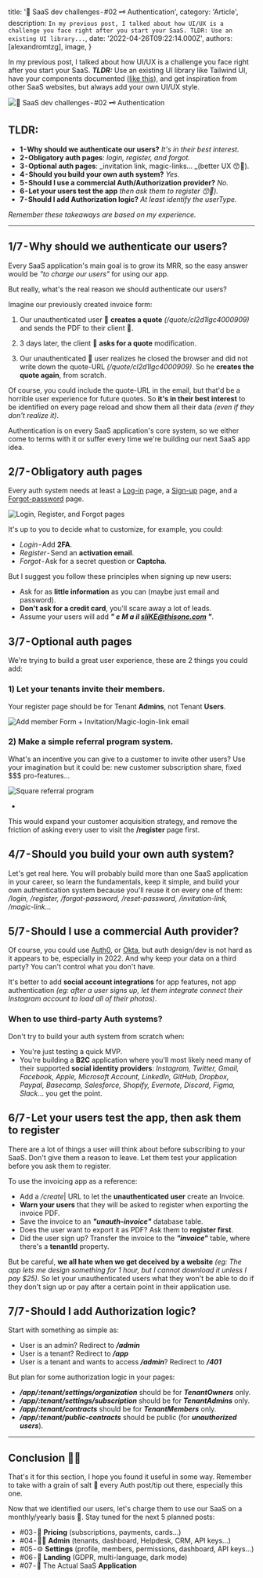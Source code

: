 
  title: '🎯 SaaS dev challenges - #02 🗝 ️Authentication',
  category: 'Article',
  description: `In my previous post, I talked about how UI/UX is a challenge you face right after you start your SaaS. TLDR: Use an existing UI library...`,
  date: '2022-04-26T09:22:14.000Z',
  authors: [alexandromtzg],
  image,
}

In my previous post, I talked about how UI/UX is a challenge you face right after you start your SaaS. **_TLDR:_** Use an existing UI library like Tailwind UI, have your components documented ([like this](https://www.hyperui.dev)), and get inspiration from other SaaS websites, but always add your own UI/UX style.

<img src={image} alt="🎯 SaaS dev challenges - #02 🗝 ️Authentication" />

<!--more-->

## TLDR:

- **1 - Why should we authenticate our users?** _It's in their best interest._
- **2 - Obligatory auth pages**: _login, register, and forgot._
- **3 - Optional auth pages**: _invitation link, magic-links… _(better UX 😙🤌).
- **4 - Should you build your own auth system?** _Yes._
- **5 - Should I use a commercial Auth/Authorization provider?** _No._
- **6 - Let your users test the app** _then ask them to register 😙🤌)._
- **7 - Should I add Authorization logic?** _At least identify the userType._

_Remember these takeaways are based on my experience._

---

## 1/7 - Why should we authenticate our users?

Every SaaS application's main goal is to grow its MRR, so the easy answer would be _"to charge our users"_ for using our app.

But really, what's the real reason we should authenticate our users?

Imagine our previously created invoice form:

1. Our unauthenticated user 👨 **creates a quote** _(/quote/cl2d1lgc4000909)_ and sends the PDF to their client 👩.

2. 3 days later, the client 👩 **asks for a quote** modification.

3. Our unauthenticated 👨 user realizes he closed the browser and did not write down the quote-URL _(/quote/cl2d1lgc4000909)_. So he **creates the quote again**, from scratch.

Of course, you could include the quote-URL in the email, but that'd be a horrible user experience for future quotes. So **it's in their best interest** to be identified on every page reload and show them all their data _(even if they don't realize it)_.

Authentication is on every SaaS application's core system, so we either come to terms with it or suffer every time we're building our next SaaS app idea.

## 2/7 - Obligatory auth pages

Every auth system needs at least a [Log-in](https://remix.saasfrontends.com/login) page, a [Sign-up](https://remix.saasfrontends.com/register) page, and a [Forgot-password](https://remix.saasfrontends.com/forgot-password) page.

![Login, Register, and Forgot pages](https://yahooder.sirv.com/blog/saas-dev-challenges/02/auth-pages.png)

It's up to you to decide what to customize, for example, you could:

- *Login* - Add **2FA**.
- *Register* - Send an **activation email**.
- *Forgot* - Ask for a secret question or **Captcha**.

But I suggest you follow these principles when signing up new users:

- Ask for as **little information** as you can (maybe just email and password).
- **Don't ask for a credit card**, you'll scare away a lot of leads.
- Assume your users will add **_" e M a il sliKE@thisone.com "_**.

## 3/7 - Optional auth pages

We're trying to build a great user experience, these are 2 things you could add:

### 1) Let your tenants invite their members.

Your register page should be for Tenant **Admins**, not Tenant **Users**.

![Add member Form + Invitation/Magic-login-link email](https://yahooder.sirv.com/blog/saas-dev-challenges/02/invite.png)

### 2) Make a simple referral program system.

What's an incentive you can give to a customer to invite other users? Use your imagination but it could be: new customer subscription share, fixed $$$ pro-features…

![Square referral program](https://yahooder.sirv.com/blog/saas-dev-challenges/02/reward.png)

-

This would expand your customer acquisition strategy, and remove the friction of asking every user to visit the **/register** page first.

## 4/7 - Should you build your own auth system?

Let's get real here. You will probably build more than one SaaS application in your career, so learn the fundamentals, keep it simple, and build your own authentication system because you'll reuse it on every one of them: _/login, /register, /forgot-password, /reset-password, /invitation-link, /magic-link_…

## 5/7 - Should I use a commercial Auth provider?

Of course, you could use [Auth0](https://auth0.com), or [Okta](https://www.okta.com), but auth design/dev is not hard as it appears to be, especially in 2022. And why keep your data on a third party? You can't control what you don't have.

It's better to add **social account integrations** for app features, not app authentication _(eg: after a user signs up, let them integrate connect their Instagram account to load all of their photos)_.

### When to use third-party Auth systems?

Don't try to build your auth system from scratch when:

- You're just testing a quick MVP.
- You're building a **B2C** application where you'll most likely need many of their supported **social identity providers**: _Instagram, Twitter, Gmail, Facebook, Apple, Microsoft Account, LinkedIn, GitHub, Dropbox, Paypal, Basecamp, Salesforce, Shopify, Evernote, Discord, Figma, Slack_… you get the point.

## 6/7 - Let your users test the app, then ask them to register

There are a lot of things a user will think about before subscribing to your SaaS. Don't give them a reason to leave. Let them test your application before you ask them to register.

To use the invoicing app as a reference:

- Add a _/create_| URL to let the **unauthenticated user** create an Invoice.
- **Warn your users** that they will be asked to register when exporting the invoice PDF.
- Save the invoice to an **_"unauth-invoice"_** database table.
- Does the user want to export it as PDF? Ask them to **register first**.
- Did the user sign up? Transfer the invoice to the **_"invoice"_** table, where there's a **tenantId** property.

But be careful, **we all hate when we get deceived by a website** _(eg: The app lets me design something for 1 hour, but I cannot download it unless I pay $25)_. So let your unauthenticated users what they won't be able to do if they don't sign up or pay after a certain point in their application use.

## 7/7 - Should I add Authorization logic?

Start with something as simple as:

- User is an admin? Redirect to **_/admin_**
- User is a tenant? Redirect to **_/app_**
- User is a tenant and wants to access **_/admin_**? Redirect to **_/401_**

But plan for some authorization logic in your pages:

- **_/app/:tenant/settings/organization_** should be for **_TenantOwners_** only.
- **_/app/:tenant/settings/subscription_** should be for **_TenantAdmins_** only.
- **_/app/:tenant/contracts_** should be for **_TenantMembers_** only.
- **_/app/:tenant/public-contracts_** should be public (for **_unauthorized users_**).

---

## Conclusion 🧑‍🔬

That's it for this section, I hope you found it useful in some way. Remember to take with a grain of salt 🧂 every Auth post/tip out there, especially this one.

Now that we identified our users, let's charge them to use our SaaS on a monthly/yearly basis 🤑. Stay tuned for the next 5 planned posts:

- #03 - 💸 **Pricing** (subscriptions, payments, cards…)
- #04 - 👩‍💼 **Admin** (tenants, dashboard, Helpdesk, CRM, API keys…)
- #05 - ⚙️ **Settings** (profile, members, permissions, dashboard, API keys…)
- #06 - 🛬 **Landing** (GDPR, multi-language, dark mode)
- #07 - 🦄 The Actual SaaS **Application**
